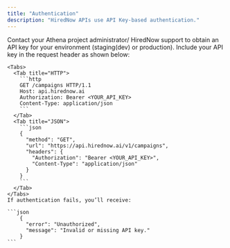 ```yaml
---
title: "Authentication"
description: "HiredNow APIs use API Key-based authentication."
---
```


<Steps>
  <Step title="First Step: Obtain an API Key">
    Contact your Athena project administrator/ HiredNow support to obtain an API key for your environment (staging(dev) or production).
  </Step>
  <Step title="Second Step: Include API Key in Headers">
    Include your API key in the request header as shown below:

    <Tabs>
      <Tab title="HTTP">
        ```http
        GET /campaigns HTTP/1.1
        Host: api.hirednow.ai
        Authorization: Bearer <YOUR_API_KEY>
        Content-Type: application/json
        ```
      </Tab>
      <Tab title="JSON">
        ```json
        {
          "method": "GET",
          "url": "https://api.hirednow.ai/v1/campaigns",
          "headers": {
            "Authorization": "Bearer <YOUR_API_KEY>",
            "Content-Type": "application/json"
          }
        }
        ```
      </Tab>
    </Tabs>
    If authentication fails, you’ll receive:

    ```json
        {
          "error": "Unauthorized",
          "message": "Invalid or missing API key."
        }
    ```
  </Step>
</Steps>